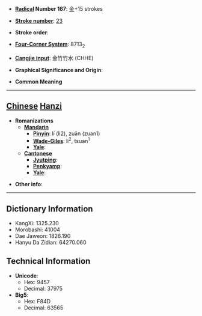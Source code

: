 * '''[[Wiktionary:Chinese radical index| Radical]] Number 167''': [[Wiktionary:Chinese radical index 金|金]]+15 strokes

* '''[[Wiktionary:Chinese total strokes index|Stroke number]]''': [[Wiktionary:Chinese total strokes index 23|23]]

* '''Stroke order''': 

* '''[[Wiktionary:Chinese four corner index|Four-Corner System]]''': 8713<sub>2</sub>

* '''[[Wiktionary:Chinese Cangjie index|Cangjie input]]''': 金竹竹水 (CHHE)

* '''Graphical Significance and Origin''': 

* '''Common Meaning'''

----

== [[Chinese]] [[Hanzi]] ==

* '''Romanizations'''
** '''[[Mandarin]]'''
*** '''[[Pinyin]]''': lí (li2), zuān (zuan1)
*** '''[[Wade-Giles]]''': li<sup>2</sup>, tsuan<sup>1</sup>
*** '''[[Yale]]''': 
** '''[[Cantonese]]'''
*** '''[[Jyutping]]''':
*** '''[[Penkyamp]]''': 
*** '''[[Yale]]''': 

* '''Other info''': 

----

== Dictionary Information ==

* KangXi: 1325.230
* Morobashi: 41004
* Dae Jaweon: 1826.190
* Hanyu Da Zidian: 64270.060

== Technical Information ==

* '''Unicode''':
** Hex: 9457
** Decimal: 37975
* '''Big5''':
** Hex: F84D
** Decimal: 63565